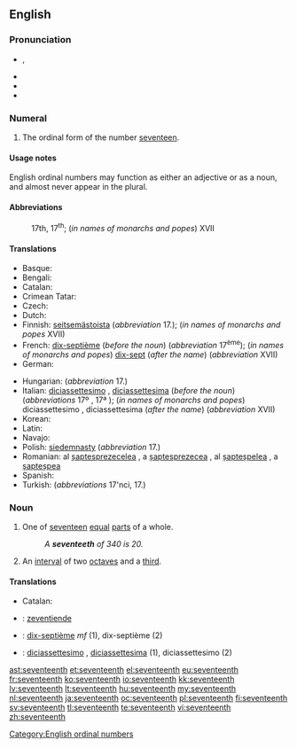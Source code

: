 ==English==
{{ordinalbox|en|16th|17th|18th|sixteenth|eighteenth|card=seventeen}}

===Pronunciation===
* {{IPA|/ˌsɛvnˈtiːnθ/}}, {{SAMPA|/%sEvn"ti:nT/}}
* {{audio|en-us-seventeenth.ogg|Audio (US)}}
* {{rhymes|iːnθ}}
* {{hyphenation|sev|en|teenth}}

===Numeral===
{{head|en|numeral}}

# {{ordinal|lang=en}} The ordinal form of the number [[seventeen]].

====Usage notes====
English ordinal numbers may function as either an adjective or as a noun, and almost never appear in the plural.

====Abbreviations====
: 17th, 17<sup>th</sup>; (''in names of monarchs and popes'') XVII

====Translations====
{{trans-top|ordinal number}}
* Basque: {{t|eu|hamazazpigarren|xs=Basque}}
* Bengali: {{t|bn|সপ্তদশ}}
* Catalan: {{t+|ca|dissetè|m}}
* Crimean Tatar: {{tø|crh|on yedinci}}
* Czech: {{t|cs|sedmnáctý}}
* Dutch: {{t+|nl|zeventiende}}
* Finnish: [[seitsemästoista]] (''abbreviation'' 17.); (''in names of monarchs and popes'' XVII)
* French: [[dix-septième]] (''before the noun'') (''abbreviation'' 17<sup>ème</sup>); (''in names of monarchs and popes'') [[dix-sept]] (''after the name'') (''abbreviation'' XVII)
* German: {{t|de|siebzehnter}}
{{trans-mid}}
* Hungarian: {{t+|hu|tizenhetedik}} (''abbreviation'' 17.)
* Italian: [[diciassettesimo]] {{m}}, [[diciassettesima]] {{f}} (''before the noun'') (''abbreviations'' 17º {{m}}, 17ª {{f}}); (''in names of monarchs and popes'') diciassettesimo {{m}}, diciassettesima {{f}} (''after the name'') (''abbreviation'' XVII)
* Korean: {{t|ko|열일곱째|tr=yeolilgopjjae|sc=Hang}}
* Latin: {{t|la|septmus decimus}}
* Navajo: {{tø|nv|tsostsʼidtsʼáadah góneʼ}}
* Polish: [[siedemnasty]] (''abbreviation'' 17.)
* Romanian: al [[șaptesprezecelea]] {{m}}, a [[șaptesprezecea]] {{f}}, al [[șapteșpelea]] {{italbrac|m, informal}}, a [[șapteșpea]] {{italbrac|f, informal}}
* Spanish: {{t-|es|decimoséptimo}}
* Turkish: {{t|tr|on yedinci}} (''abbreviations'' 17'nci, 17.)
{{trans-bottom}}

===Noun===
{{en-noun}}

# {{fractional|lang=en}} One of [[seventeen]] [[equal]] [[part]]s of a whole.
#: ''A '''seventeeth''' of 340 is 20.''
# {{music}} An [[interval]] of two [[octave]]s and a [[third]].

====Translations====
{{trans-top|one of seventeen equal parts of a whole}}
* Catalan: {{t+|ca|dissetè|m}}
{{trans-mid}}
{{trans-bottom}}

{{checktrans-top}}
* {{ttbc|nl}}: [[zeventiende]]
* {{ttbc|fr}}: [[dix-septième]] ''mf'' (1), dix-septième {{m}} (2)
* {{ttbc|it}}: [[diciassettesimo]] {{m}}, [[diciassettesima]] {{f}} (1), diciassettesimo {{m}} (2)
{{trans-bottom}}

[[Category:English ordinal numbers]]

[[ast:seventeenth]]
[[et:seventeenth]]
[[el:seventeenth]]
[[eu:seventeenth]]
[[fr:seventeenth]]
[[ko:seventeenth]]
[[io:seventeenth]]
[[kk:seventeenth]]
[[lv:seventeenth]]
[[lt:seventeenth]]
[[hu:seventeenth]]
[[my:seventeenth]]
[[nl:seventeenth]]
[[ja:seventeenth]]
[[oc:seventeenth]]
[[pl:seventeenth]]
[[fi:seventeenth]]
[[sv:seventeenth]]
[[tl:seventeenth]]
[[te:seventeenth]]
[[vi:seventeenth]]
[[zh:seventeenth]]